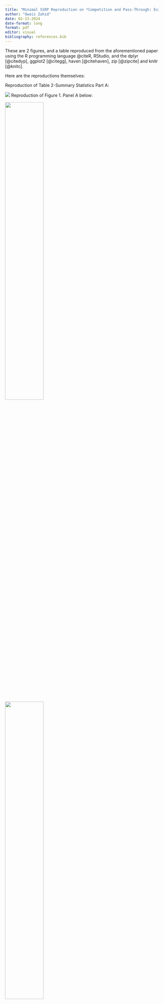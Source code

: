 ```yaml
---
title: "Minimal SSRP Reproduction on *Competition and Pass-Through: Evidence from Isolated Markets"
author: "Owais Zahid"
date: 02-13-2024
date-format: long
format: pdf
editor: visual
bibliography: references.bib
---
```

These are 2 figures, and a table reproduced from the aforementioned paper using the R programming language @citeR, RStudio, and the dplyr [@citedyp], ggplot2 [@citegg], haven [@citehaven], zip [@zipcite] and knitr [@knitc].

Here are the reproductions themselves:

Reproduction of Table 2-Summary Statistics Part A:

![](table_rep.png)
Reproduction of Figure 1. Panel A below: 

![](graph_1.png){width=50%}

![](graph_2.png){width=50%}

# References 